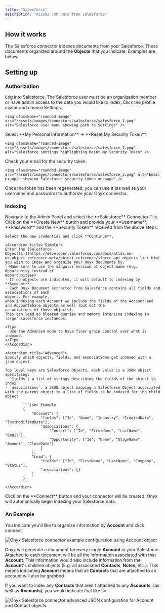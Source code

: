 ```yaml
---
title: "Salesforce"
description: "Access CRM data from Salesforce"
---
```


## How it works

The Salesforce connector indexes documents from your Salesforce.
These documents organized around the **Objects** that you indicate. Examples are below.

## Setting up

### Authorization

<Steps>
  <Step title="Log in to Salesforce">
    Log into Salesforce.
    The Salesforce user must be an organization member or have admin access to the data you would like to index.
  </Step>

  <Step title="Open Settings">
    Click the profile avatar and choose Settings.

    <img className="rounded-image" src="/assets/images/connectors/salesforce/salesforce_1.png" alt="Salesforce user menu showing path to Settings" />
  </Step>

  <Step title="Reset security token">
    Select **My Personal Information** → **Reset My Security Token**.

    <img className="rounded-image" src="/assets/images/connectors/salesforce/salesforce_2.png" alt="Salesforce settings highlighting Reset My Security Token" />
  </Step>

  <Step title="Check email for token">
    Check your email for the security token.

    <img className="rounded-image" src="/assets/images/connectors/salesforce/salesforce_3.png" alt="Email example showing Salesforce security token message" />
  </Step>

  <Step title="Use credentials in Onyx">
    Once the token has been regenerated, you can use it (as well as your username and password)
    to authorize your Onyx connector.
  </Step>
</Steps>

### Indexing

<Steps>
  <Step title="Create a new Salesforce Connector">
    Navigate to the Admin Panel and select the **Salesforce** Connector Tile.
  </Step>

  <Step title="Create a new credential">
    Click on the **Create New** button and provide your **Username**,
    **Password** and the **Security Token** received from the above steps.

    Select the new credential and click **Continue**.
  </Step>

  <Step title="Define the Salesforce Object(s) you wish to index">

    <Accordion title="Simple">
    Enter the [Salesforce
    Object(s)](https://developer.salesforce.com/docs/atlas.en-us.object_reference.meta/object_reference/sforce_api_objects_list.htm)
    you wish to index and organize your Onyx documents by.
    - Make sure to use the singular version of object name (e.g. Opportunity instead of
    Opportunities)
    - If no objects are indicated, it will default to indexing by **Account**
    - Each Onyx Document extracted from Salesforce contains all fields and associations of each
    object. For example,
    when indexing each Account we include the fields of the AccountFeed and AccountShare objects as well (but not the
    associations of those objects).
    This can lead to bloated queries and memory intensive indexing in larger salesforce instances.

    <Tip>
      Use the Advanced mode to have finer grain control over what is indexed.
    </Tip>
    </Accordion>

    <Accordion title="Advanced">
    Specify which objects, fields, and associations get indexed with a json object.

    Top level keys are Salesforce Objects, each value is a JSON object specifying:
    - `fields`: a list of strings describing the fields of the object to index
    - `associations`: a JSON object mapping a Salesforce Object associated with the parent object to a list of fields to be indexed for the child object

            ```json Example
            {
                "Account": {
                    "fields": ["Id", "Name", "Industry", "CreatedDate", "lastModifiedDate"],
                    "associations": {
                        "Contact": ["Id", "FirstName", "LastName", "Email"],
                        "Opportunity": ["Id", "Name", "StageName", "Amount", "CloseDate"]
                    }
                },
                "Lead": {
                    "fields": ["Id", "FirstName", "LastName", "Company", "Status"],
                    "associations": {}
                }
            }
            ```
    </Accordion>
  </Step>

  <Step title="Click on the **Connect** button.">
    Click on the **Connect** button and your connector will be created.
    Onyx will automatically begin indexing your Salesforce data.
  </Step>
</Steps>

### An Example

You indicate you'd like to organize information by **Account** and click connect

<img className="rounded-image" src="/assets/images/connectors/salesforce/salesforce_4.png" alt="Onyx Salesforce connector example configuration using Account object" />

Onyx will generate a document for every single **Account** in your Salesforce.
Attached to each document will be all the information associated with that **Account**.
This information would also include information from the **Account**'s children objects (E.g.
all associated **Contacts**, **Notes**, etc.).
This means indicating **Account** means that all **Contact**s that are attached to an account will also be grabbed

If you want to index any **Contacts** that aren't attached to any **Accounts**, (as well as **Accounts**),
you would indicate that like so:

<img className="rounded-image" src="/assets/images/connectors/salesforce/salesforce_5.png" alt="Onyx Salesforce connector advanced JSON configuration for Account and Contact objects" />
